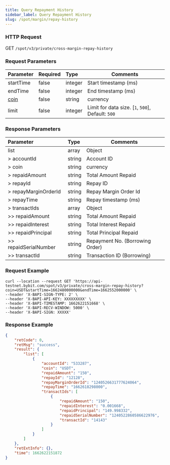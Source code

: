 ```yaml
---
title: Query Repayment History
sidebar_label: Query Repayment History
slug: /spot/margin/repay-history
---
```


### HTTP Request
GET <code>/spot/v3/private/cross-margin-repay-history</code>

### Request Parameters
| Parameter | Required | Type | Comments|
|:----- |:-------|:-----|------ |
|startTime|false|integer |Start timestamp (ms)|
|endTime|false|integer|End timestamp (ms)|
|[coin](../enum#currencycoin)|false|string|currency|
|limit|false|integer |Limit for data size. [`1`, `500`], Default: `500`|

### Response Parameters
| Parameter | Type | Comments|
|:----- |:-----|----- |
|list |array |Object |
|> accountId|string|Account ID|
|> coin|string|currency|
|> repaidAmount|string|Total Amount Repaid|
|> repayId|string|Repay ID|
|> repayMarginOrderId|string|Repay Margin Order Id|
|> repayTime|string|Repay timestamp (ms) |
|> transactIds|array|Object|
|>> repaidAmount|string|Total Amount Repaid|
|>> repaidInterest|string|Total Interest Repaid|
|>> repaidPrincipal|string|Total Principal Repaid|
|>> repaidSerialNumber|string|Repayment No. (Borrowing Order)|
|>> transactId|string|Transaction ID (Borrowing)|

### Request Example

```http
curl --location --request GET 'https://api-testnet.bybit.com/spot/v3/private/cross-margin-repay-history?coin=USDT&startTime=1662480000000&endTime=1662552000000' \
--header 'X-BAPI-SIGN-TYPE: 2' \
--header 'X-BAPI-API-KEY: XXXXXXXXX' \
--header 'X-BAPI-TIMESTAMP: 1662622151668' \
--header 'X-BAPI-RECV-WINDOW: 5000' \
--header 'X-BAPI-SIGN: XXXXX'
```

### Response Example

```json
{
    "retCode": 0,
    "retMsg": "success",
    "result": {
        "list": [
            {
                "accountId": "533287",
                "coin": "USDT",
                "repaidAmount": "150",
                "repayId": "12128",
                "repayMarginOrderId": "1240526631777624064",
                "repayTime": "1662618298000",
                "transactIds": [
                    {
                        "repaidAmount": "150",
                        "repaidInterest": "0.001668",
                        "repaidPrincipal": "149.998332",
                        "repaidSerialNumber": "1240522860586622976",
                        "transactId": "14143"
                    }
                ]
            }
        ]
    },
    "retExtInfo": {},
    "time": 1662622151872
}
```